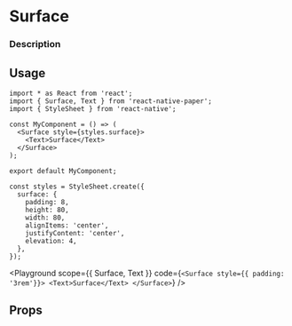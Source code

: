 

# Surface

### Description

## Usage

```tsx
import * as React from 'react';
import { Surface, Text } from 'react-native-paper';
import { StyleSheet } from 'react-native';

const MyComponent = () => (
  <Surface style={styles.surface}>
    <Text>Surface</Text>
  </Surface>
);

export default MyComponent;

const styles = StyleSheet.create({
  surface: {
    padding: 8,
    height: 80,
    width: 80,
    alignItems: 'center',
    justifyContent: 'center',
    elevation: 4,
  },
});
```

<Playground
  scope={{ Surface, Text }}
  code={`
<Surface style={{ padding: '3rem'}}>
  <Text>Surface</Text>
</Surface>
`}
/>

## Props
